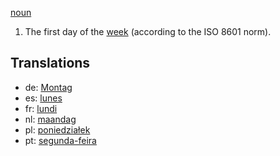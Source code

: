[[noun]]

#The first day of the [[week]] (according to the ISO 8601 norm).

==Translations==
*de: [[Montag]]
*es: [[lunes]]
*fr: [[lundi]]
*nl: [[maandag]]
*pl: [[poniedziałek]]
*pt: [[segunda-feira]]
